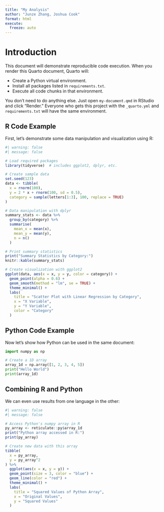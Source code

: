 ```yaml
---
title: "My Analysis"
author: "Junze Zhang, Joshua Cook"
format: html
execute:
  freeze: auto
---
```


# Introduction

This document will demonstrate reproducible code execution. When you render this Quarto document, Quarto will:

-   Create a Python virtual environment.
-   Install all packages listed in `requirements.txt`.
-   Execute all code chunks in that environment.

You don't need to do anything else. Just open `my-document.qmd` in RStudio and click "Render." Everyone who gets this project with the `_quarto.yml` and `requirements.txt` will have the same environment.

## R Code Example

First, let's demonstrate some data manipulation and visualization using R:

```r
#| warning: false
#| message: false

# Load required packages
library(tidyverse)  # includes ggplot2, dplyr, etc.

# Create sample data
set.seed(123)
data <- tibble(
  x = rnorm(100),
  y = 2 * x + rnorm(100, sd = 0.5),
  category = sample(letters[1:3], 100, replace = TRUE)
)

# Data manipulation with dplyr
summary_stats <- data %>%
  group_by(category) %>%
  summarise(
    mean_x = mean(x),
    mean_y = mean(y),
    n = n()
  )

# Print summary statistics
print("Summary Statistics by Category:")
knitr::kable(summary_stats)

# Create visualization with ggplot2
ggplot(data, aes(x = x, y = y, color = category)) +
  geom_point(alpha = 0.6) +
  geom_smooth(method = "lm", se = TRUE) +
  theme_minimal() +
  labs(
    title = "Scatter Plot with Linear Regression by Category",
    x = "X Variable",
    y = "Y Variable",
    color = "Category"
  )
```

## Python Code Example

Now let's show how Python can be used in the same document:

```python
import numpy as np

# Create a 1D array
array_1d = np.array([1, 2, 3, 4, 5])
print("Hello World")
print(array_1d)
```

## Combining R and Python

We can even use results from one language in the other:

```r
#| warning: false
#| message: false

# Access Python's numpy array in R
py_array <- reticulate::py$array_1d
print("Python array accessed in R:")
print(py_array)

# Create new data with this array
tibble(
  x = py_array,
  y = py_array^2
) %>%
  ggplot(aes(x = x, y = y)) +
  geom_point(size = 3, color = "blue") +
  geom_line(color = "red") +
  theme_minimal() +
  labs(
    title = "Squared Values of Python Array",
    x = "Original Values",
    y = "Squared Values"
  )
```
